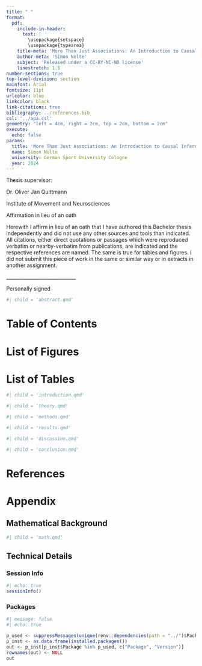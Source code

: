 ```yaml
---
title: " "
format: 
  pdf:
    include-in-header: 
      text: |
        \usepackage{setspace}
        \usepackage{typearea}
    title-meta: 'More Than Just Associations: An Introduction to Causal Inference for Sport Science'
    author-meta: 'Simon Nolte'
    subject: 'Released under a CC-BY-NC-ND license'
    linestretch: 1.5
number-sections: true
top-level-division: section
mainfont: Arial
fontsize: 11pt
urlcolor: blue
linkcolor: black
link-citations: true
bibliography: ../references.bib
csl: '../apa.csl'
geometry: "left = 4cm, right = 2cm, top = 2cm, bottom = 2cm"
execute: 
  echo: false
params:
  title: 'More Than Just Associations: An Introduction to Causal Inference for Sport Science'
  name: Simon Nolte
  university: German Sport University Cologne
  year: 2024
---
```


\singlespacing

\begin{centering}

\vspace*{2cm}

\LARGE
{`r params$title`}

\vspace{5cm}

\LARGE
{Master thesis}

\LARGE
{From}

\vspace{2cm}

\LARGE
{`r params$name`}

\vspace{6cm}

\LARGE
{`r params$university`}

\Large
{`r paste0("Cologne ", params$year)`}

\end{centering}

\pagenumbering{gobble}

\newpage

Thesis supervisor:

Dr. Oliver Jan Quittmann

Institute of Movement and Neurosciences

\newpage

Affirmation in lieu of an oath

Herewith I affirm in lieu of an oath that I have authored this Bachelor thesis independently and did not use any other sources and tools than indicated. All citations, either direct quotations or passages which were reproduced verbatim or nearby-verbatim from publications, are indicated and the respective references are named. The same is true for tables and figures. I did not submit this piece of work in the same or similar way or in extracts in another assignment.

\vspace{1cm}
\_____________________________

Personally signed

\newpage

\onehalfspacing

```r
#| child = 'abstract.qmd'
```

\newpage

\singlespacing

\pagenumbering{roman}

# Table of Contents {-}

\renewcommand{\contentsname}{}

\tableofcontents

\newpage

\renewcommand{\listfigurename}{}

# List of Figures {-}

\listoffigures

\vspace{2cm}

\renewcommand{\listtablename}{}

# List of Tables {-}

\listoftables

\newpage

\pagenumbering{arabic}

\onehalfspacing

```r
#| child = 'introduction.qmd'
```

\newpage

```r
#| child = 'theory.qmd'
```


```r
#| child = 'methods.qmd'
```


```r
#| child = 'results.qmd'
```


```r
#| child = 'discussion.qmd'
```


```r
#| child = 'conclusion.qmd'
```

\newpage

# References {.unnumbered}

<div id="refs"></div>

\newpage

\appendix

# Appendix

## Mathematical Background {#sec-math}

```r
#| child = 'math.qmd'
```

\newpage

## Technical Details {#sec-tech}

### Session Info

```r
#| echo: true
sessionInfo()
```

### Packages

<!-- this chunk sometimes causes problems while rendering (and I have no idea why). Just try to rerun the render process or comment the lines in the chunk -->

```r
#| message: false
#| echo: true

p_used <- suppressMessages(unique(renv::dependencies(path = "../")$Package))
p_inst <- as.data.frame(installed.packages())
out <- p_inst[p_inst$Package %in% p_used, c("Package", "Version")]
rownames(out) <- NULL
out
```

